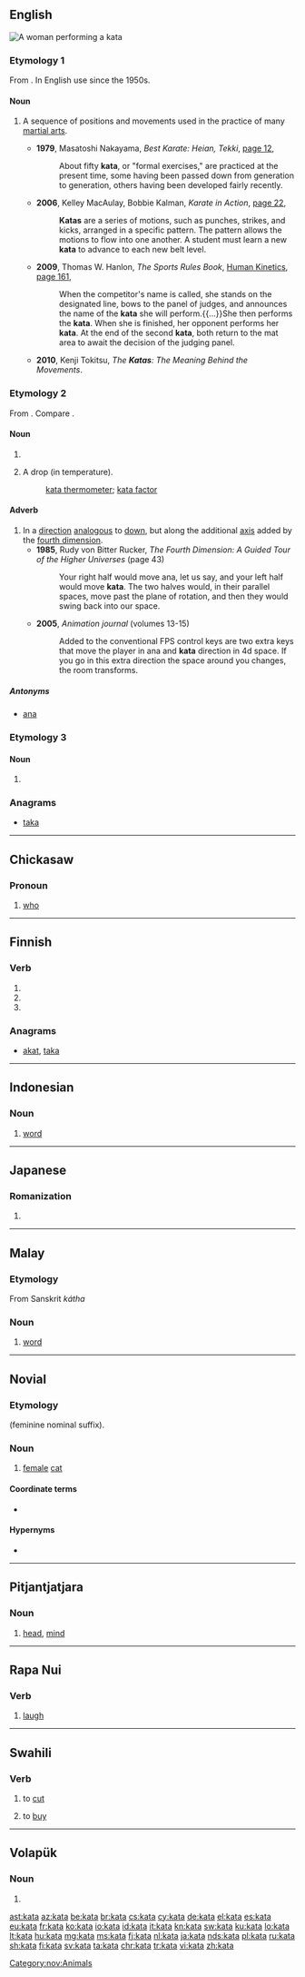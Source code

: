 {{also|Kata|kąta}}
==English==
[[File:Šenjug-kata-Tampere-2006.jpg|right|thumb|A woman performing a kata]]
{{wikipedia}}
===Etymology 1===
From {{etyl|ja|en}} {{term|sc=Jpan|型||pattern, model|lang=ja}}.
In English use since the 1950s.

====Noun====
{{en-noun}}

# {{context|martial arts|lang=en}} A sequence of positions and movements used in the practice of many [[martial art]]s.
#* '''1979''', Masatoshi Nakayama, ''Best Karate: Heian, Tekki'', [http://books.google.com/books?id=fDJwrR93rZAC&pg=PA12&dq=%22kata%22+-intitle:kata&hl=en&ei=xMGRTt_0I6v4mAW0yam1Cg&sa=X&oi=book_result&ct=result&resnum=3&ved=0CDQQ6AEwAg#v=onepage&q=%22kata%22%20-intitle%3Akata&f=false page 12],
#*: About fifty '''kata''', or "formal exercises," are practiced at the present time, some having been passed down from generation to generation, others having been developed fairly recently.
#* '''2006''', Kelley MacAulay, Bobbie Kalman, ''Karate in Action'', [http://books.google.com/books?id=dP3LEiLjPYQC&pg=PA22&dq=%22kata%7Ckatas%22+-intitle:kata&hl=en&ei=GsaRToOCEeiTiAe0h6WVDg&sa=X&oi=book_result&ct=result&resnum=6&ved=0CEkQ6AEwBQ#v=onepage&q=%22kata%7Ckatas%22%20-intitle%3Akata&f=false page 22],
#*: '''Katas''' are a series of motions, such as punches, strikes, and kicks, arranged in a specific pattern. The pattern allows the motions to flow into one another. A student must learn a new '''kata''' to advance to each new belt level.
#* '''2009''', Thomas W. Hanlon, ''The Sports Rules Book'', [[w:Human Kinetics (publisher)|Human Kinetics]], [http://books.google.com/books?id=HJ0BeoJnbCUC&pg=PA161&dq=%22kata%22+-intitle:kata&hl=en&ei=4MORTpTRH6fFmAX01YSNAw&sa=X&oi=book_result&ct=result&resnum=4&ved=0CDgQ6AEwAzgK#v=onepage&q=%22kata%22%20-intitle%3Akata&f=false page 161],
#*: When the competitor's name is called, she stands on the designated line, bows to the panel of judges, and announces the name of the '''kata''' she will perform.{{...}}She then performs the '''kata'''. When she is finished, her opponent performs her '''kata'''. At the end of the second '''kata''', both return to the mat area to await the decision of the judging panel.
#* '''2010''', Kenji Tokitsu, ''The '''Katas''': The Meaning Behind the Movements''.

===Etymology 2===
From {{etyl|grc|en}} {{term|κατά||downwards|lang=grc}}. Compare {{term|cata-|lang=en}}.

====Noun====
{{en-noun}}

# {{abbreviation of|kata thermometer|lang=en}}
# {{context|in combination|lang=en}} A drop (in temperature).
#: [[kata thermometer]]; [[kata factor]]

====Adverb====
{{en-adv}}

# In a [[direction]] [[analogous]] to [[down]], but along the additional [[axis]] added by the [[fourth dimension]].
#* '''1985''', Rudy von Bitter Rucker, ''The Fourth Dimension: A Guided Tour of the Higher Universes'' (page 43)
#*: Your right half would move ana, let us say, and your left half would move '''kata'''. The two halves would, in their parallel spaces, move past the plane of rotation, and then they would swing back into our space.
#* '''2005''', ''Animation journal'' (volumes 13-15)
#*: Added to the conventional FPS control keys are two extra keys that move the player in ana and '''kata''' direction in 4d space. If you go in this extra direction the space around you changes, the room transforms.

=====Antonyms=====
* [[ana]]

===Etymology 3===

====Noun====
{{en-noun}}

# {{alternative form of|gata|lang=en}}

===Anagrams===
* [[taka#English|taka]]

----

==Chickasaw==

===Pronoun===
{{head|cic|pronoun}}

# {{context|interrogative|lang=cic}} [[who]]

----

==Finnish==

===Verb===
{{head|fi|verb form}}

# {{fi-form of|kattaa|mood=indicative|tense=present connegative}}
# {{fi-form of|kattaa|pr=second-person|pl=singular|mood=imperative|tense=present}}
# {{fi-form of|kattaa|pr=second-person|pl=singular|mood=imperative|tense=present connegative}}

===Anagrams===
* [[akat#Finnish|akat]], [[taka#Finnish|taka]]

----

==Indonesian==

===Noun===
{{id-noun}}

# [[word]]

----

==Japanese==

===Romanization===
{{ja-romaji}}

# {{ja-romanization of|かた}}

----

==Malay==

===Etymology===
From Sanskrit ''kátha''

===Noun===
{{head|ms|noun}}

# [[word]]

----

==Novial==

===Etymology===
{{suffix|kate|a|lang=nov}} (feminine nominal suffix).

===Noun===
{{nov-noun}}

# [[female]] [[cat]]

====Coordinate terms====
* {{l|nov|kato|gloss= [[male]] cat}}

====Hypernyms====
* {{l|nov|kate|gloss=cat}}

[[Category:nov:Animals]]

----

==Pitjantjatjara==

===Noun===
{{head|pjt|noun}}

# [[head]], [[mind]]

----
==Rapa Nui==

===Verb===
{{head|rap|verb}}

# [[laugh]]
----

==Swahili==

===Verb===
{{sw-verb}}

# to [[cut]]
# {{qual|of tickets}} to [[buy]]

{{attention|sw|needs infl}}

----

==Volapük==

===Noun===
{{head|vo|noun form}}

# {{genitive of|kat|lang=vo}}

[[ast:kata]]
[[az:kata]]
[[be:kata]]
[[br:kata]]
[[cs:kata]]
[[cy:kata]]
[[de:kata]]
[[el:kata]]
[[es:kata]]
[[eu:kata]]
[[fr:kata]]
[[ko:kata]]
[[io:kata]]
[[id:kata]]
[[it:kata]]
[[kn:kata]]
[[sw:kata]]
[[ku:kata]]
[[lo:kata]]
[[lt:kata]]
[[hu:kata]]
[[mg:kata]]
[[ms:kata]]
[[fj:kata]]
[[nl:kata]]
[[ja:kata]]
[[nds:kata]]
[[pl:kata]]
[[ru:kata]]
[[sh:kata]]
[[fi:kata]]
[[sv:kata]]
[[ta:kata]]
[[chr:kata]]
[[tr:kata]]
[[vi:kata]]
[[zh:kata]]